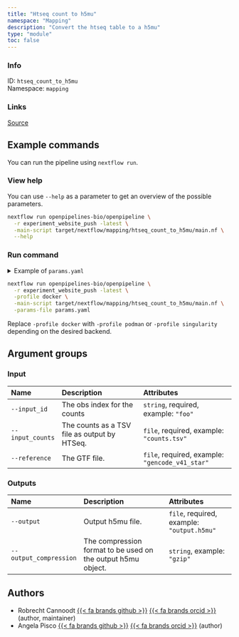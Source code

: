 ```yaml
---
title: "Htseq count to h5mu"
namespace: "Mapping"
description: "Convert the htseq table to a h5mu"
type: "module"
toc: false
---
```


::: {.column-margin}

### Info

ID: `htseq_count_to_h5mu`  
Namespace: `mapping`

### Links
[Source](https://github.com/openpipelines-bio/openpipeline/blob/experiment_website_push/src/mapping/htseq_count_to_h5mu){.btn-action .btn-sm .btn-info .btn role="button"}

:::



## Example commands

You can run the pipeline using `nextflow run`.

### View help

You can use `--help` as a parameter to get an overview of the possible parameters.

```bash
nextflow run openpipelines-bio/openpipeline \
  -r experiment_website_push -latest \
  -main-script target/nextflow/mapping/htseq_count_to_h5mu/main.nf \
  --help
```

### Run command

<details>
<summary>Example of `params.yaml`</summary>
```yaml

```
</details>

```bash
nextflow run openpipelines-bio/openpipeline \
  -r experiment_website_push -latest \
  -profile docker \
  -main-script target/nextflow/mapping/htseq_count_to_h5mu/main.nf \
  -params-file params.yaml
```

:::{.callout-note}
Replace `-profile docker` with `-profile podman` or `-profile singularity` depending on the desired backend.
:::

## Argument groups

### Input

|Name             |Description                                  |Attributes                                      |
|:----------------|:--------------------------------------------|:-----------------------------------------------|
|`--input_id`     |The obs index for the counts                 |`string`, required, example: `"foo"`            |
|`--input_counts` |The counts as a TSV file as output by HTSeq. |`file`, required, example: `"counts.tsv"`       |
|`--reference`    |The GTF file.                                |`file`, required, example: `"gencode_v41_star"` |


### Outputs

|Name                   |Description                                                  |Attributes                                 |
|:----------------------|:------------------------------------------------------------|:------------------------------------------|
|`--output`             |Output h5mu file.                                            |`file`, required, example: `"output.h5mu"` |
|`--output_compression` |The compression format to be used on the output h5mu object. |`string`, example: `"gzip"`                |

## Authors

  * Robrecht Cannoodt [{{< fa brands github >}}](https://github.com/rcannood) [{{< fa brands orcid >}}](https://orcid.org/0000-0003-3641-729X) (author, maintainer)
  * Angela Pisco [{{< fa brands github >}}](https://github.com/aopisco) [{{< fa brands orcid >}}](https://orcid.org/0000-0003-0142-2355) (author)
